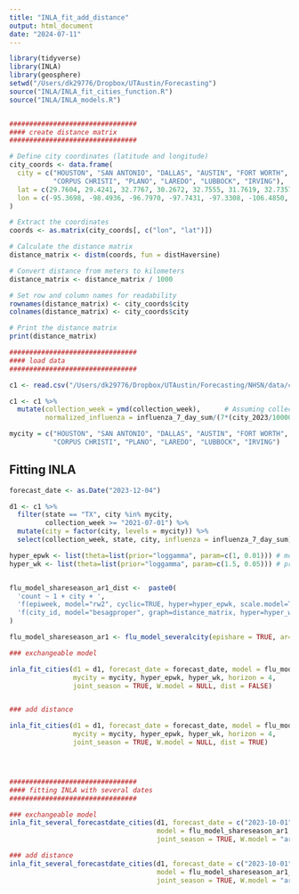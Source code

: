 ```yaml
---
title: "INLA_fit_add_distance"
output: html_document
date: "2024-07-11"
---
```


```r

library(tidyverse)
library(INLA)
library(geosphere)
setwd("/Users/dk29776/Dropbox/UTAustin/Forecasting")
source("INLA/INLA_fit_cities_function.R")
source("INLA/INLA_models.R")


################################
#### create distance matrix
################################

# Define city coordinates (latitude and longitude)
city_coords <- data.frame(
  city = c("HOUSTON", "SAN ANTONIO", "DALLAS", "AUSTIN", "FORT WORTH", "EL PASO", "ARLINGTON",
           "CORPUS CHRISTI", "PLANO", "LAREDO", "LUBBOCK", "IRVING"),
  lat = c(29.7604, 29.4241, 32.7767, 30.2672, 32.7555, 31.7619, 32.7357, 27.8006, 33.0198, 27.5064, 33.5779, 32.8140),
  lon = c(-95.3698, -98.4936, -96.7970, -97.7431, -97.3308, -106.4850, -97.1081, -97.3964, -96.6989, -99.5075, -101.8552, -96.9489)
)

# Extract the coordinates
coords <- as.matrix(city_coords[, c("lon", "lat")])

# Calculate the distance matrix
distance_matrix <- distm(coords, fun = distHaversine)

# Convert distance from meters to kilometers
distance_matrix <- distance_matrix / 1000

# Set row and column names for readability
rownames(distance_matrix) <- city_coords$city
colnames(distance_matrix) <- city_coords$city

# Print the distance matrix
print(distance_matrix)


```

```r

################################
#### load data
################################

c1 <- read.csv("/Users/dk29776/Dropbox/UTAustin/Forecasting/NHSN/data/city_level_data.csv")

c1 <- c1 %>%
  mutate(collection_week = ymd(collection_week),      # Assuming collection_week is in YYYY-MM-DD format
         normalized_influenza = influenza_7_day_sum/(7*(city_2023/100000))) 

mycity = c("HOUSTON", "SAN ANTONIO", "DALLAS", "AUSTIN", "FORT WORTH", "EL PASO", "ARLINGTON",
           "CORPUS CHRISTI", "PLANO", "LAREDO", "LUBBOCK", "IRVING")

```


## Fitting INLA
```r

forecast_date <- as.Date("2023-12-04")

d1 <- c1 %>% 
  filter(state == "TX", city %in% mycity,
         collection_week >= "2021-07-01") %>%
  mutate(city = factor(city, levels = mycity)) %>%
  select(collection_week, state, city, influenza = influenza_7_day_sum)

hyper_epwk <- list(theta=list(prior="loggamma", param=c(1, 0.01))) # more favorable to large jumps
hyper_wk <- list(theta=list(prior="loggamma", param=c(1.5, 0.05))) # precision constrained away from 0; P(prec<1)=0.02%, 


flu_model_shareseason_ar1_dist <-  paste0(
  'count ~ 1 + city + ',
  'f(epiweek, model="rw2", cyclic=TRUE, hyper=hyper_epwk, scale.model=TRUE) + ',
  'f(city_id, model="besagproper", graph=distance_matrix, hyper=hyper_wk, group=t, control.group=list(model="ar1"))' 
)

flu_model_shareseason_ar1 <- flu_model_severalcity(epishare = TRUE, ar=1)

### exchangeable model 

inla_fit_cities(d1 = d1, forecast_date = forecast_date, model = flu_model_shareseason_ar1, 
                mycity = mycity, hyper_epwk, hyper_wk, horizon = 4, 
                joint_season = TRUE, W.model = NULL, dist = FALSE)


### add distance 

inla_fit_cities(d1 = d1, forecast_date = forecast_date, model = flu_model_shareseason_ar1_dist, 
                mycity = mycity, hyper_epwk, hyper_wk, horizon = 4, 
                joint_season = TRUE, W.model = NULL, dist = TRUE)




################################
#### fitting INLA with several dates
################################

### exchangeable model 
inla_fit_several_forecastdate_cities(d1, forecast_date = c("2023-10-01", "2023-11-19", "2024-01-07", "2024-02-18", "2024-03-24"), 
                                     model = flu_model_shareseason_ar1, mycity = mycity, hyper_epwk = hyper_epwk, hyper_wk = hyper_wk, horizon = 4,
                                     joint_season = TRUE, W.model = "ar1, share seaseon, exchangeable")

### add distance 
inla_fit_several_forecastdate_cities(d1, forecast_date = c("2023-10-01", "2023-11-19", "2024-01-07", "2024-02-18", "2024-03-24"), 
                                     model = flu_model_shareseason_ar1_dist, mycity = mycity, hyper_epwk = hyper_epwk, hyper_wk = hyper_wk, horizon = 4,
                                     joint_season = TRUE, W.model = "ar1, share seaseon, dist", dist = TRUE)



```
